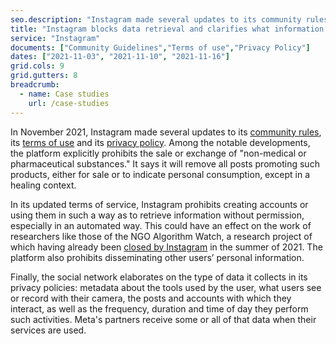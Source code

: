 ```yaml
---
seo.description: "Instagram made several updates to its community rules, its terms of use and its privacy policy..."
title: "Instagram blocks data retrieval and clarifies what information it retrieves"
service: "Instagram"
documents: ["Community Guidelines","Terms of use","Privacy Policy"]
dates: ["2021-11-03", "2021-11-10", "2021-11-16"]
grid.cols: 9
grid.gutters: 8
breadcrumb:
  - name: Case studies
    url: /case-studies
---
```


In November 2021, Instagram made several updates to its <a target="_blank" rel="noopener" href="https://github.com/OpenTermsArchive/contrib-versions/commit/9998cb21b69a222540491a81dd05be19a9785891">community rules</a>, its <a target="_blank" rel="noopener" href="https://github.com/OpenTermsArchive/contrib-versions/commit/9aaf5dbfc3b34d45d640b0c7f96dce3598c7bcd2">terms of use</a> and its <a target="_blank" rel="noopener" href="https://github.com/OpenTermsArchive/contrib-versions/commit/927ceba3865d79cd1b123d9f4b9928b8e997070c">privacy policy</a>. Among the notable developments, the platform explicitly prohibits the sale or exchange of "non-medical or pharmaceutical substances." It says it will remove all posts promoting such products, either for sale or to indicate personal consumption, except in a healing context.

In its updated terms of service, Instagram prohibits creating accounts or using them in such a way as to retrieve information without permission, especially in an automated way. This could have an effect on the work of researchers like those of the NGO Algorithm Watch, a research project of which having already been <a target="_blank" rel="noopener" href="https://algorithmwatch.org/en/instagram-research-shut-down-by-facebook/">closed by Instagram</a> in the summer of 2021. The platform also prohibits disseminating other users’ personal information.

Finally, the social network elaborates on the type of data it collects in its privacy policies: metadata about the tools used by the user, what users see or record with their camera, the posts and accounts with which they interact, as well as the frequency, duration and time of day they perform such activities. Meta's partners receive some or all of that data when their services are used.
